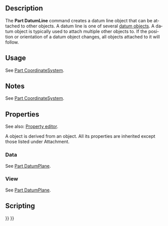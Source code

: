 <languages/>

<div lang="en" dir="ltr" class="mw-content-ltr">
{{Docnav
|[[Part_DatumPlane|Part DatumPlane]]
|[[Part_DatumPoint|Part DatumPoint]]
|[[Std_Base|Std Base]]
|IconL=Part_DatumPlane.svg
|IconR=Part_DatumPoint.svg
|IconC=Freecad.svg
}}
</div>

<div lang="en" dir="ltr" class="mw-content-ltr">
{{GuiCommand
|Name=Part DatumLine
|Workbenches=All
|Version=1.1
|SeeAlso=[[Part_CoordinateSystem|Part CoordinateSystem]], [[Part_DatumPlane|Part DatumPlane]], [[Part_DatumPoint|Part DatumPoint]]
}}
</div>

<div lang="en" dir="ltr" class="mw-content-ltr">
== Description ==
</div>

<div lang="en" dir="ltr" class="mw-content-ltr">
The '''Part DatumLine''' command creates a datum line object that can be attached to other objects. A datum line is one of several [[Std_Base#Part_Datums|datum objects]]. A datum object is typically used to attach multiple other objects to. If the position or orientation of a datum object changes, all objects attached to it will follow.
</div>

<div lang="en" dir="ltr" class="mw-content-ltr">
== Usage ==
</div>

<div lang="en" dir="ltr" class="mw-content-ltr">
See [[Part_CoordinateSystem#Usage|Part CoordinateSystem]].
</div>

<div lang="en" dir="ltr" class="mw-content-ltr">
== Notes ==
</div>

<div lang="en" dir="ltr" class="mw-content-ltr">
See [[Part_CoordinateSystem#Notes|Part CoordinateSystem]].
</div>

<div lang="en" dir="ltr" class="mw-content-ltr">
== Properties ==
</div>

<div lang="en" dir="ltr" class="mw-content-ltr">
See also: [[Property_editor|Property editor]].
</div>

<div lang="en" dir="ltr" class="mw-content-ltr">
A {{Incode|Part::DatumLine}} object is derived from an {{Incode|App::Line}} object. All its properties are inherited except those listed under Attachment.
</div>

<div lang="en" dir="ltr" class="mw-content-ltr">
=== Data ===
</div>

<div lang="en" dir="ltr" class="mw-content-ltr">
See [[Part_DatumPlane#Data|Part DatumPlane]].
</div>

<div lang="en" dir="ltr" class="mw-content-ltr">
=== View ===
</div>

<div lang="en" dir="ltr" class="mw-content-ltr">
See [[Part_DatumPlane#View|Part DatumPlane]].
</div>

<div lang="en" dir="ltr" class="mw-content-ltr">
== Scripting ==
</div>

<div lang="en" dir="ltr" class="mw-content-ltr">
{{Code|code=
import FreeCAD as App
</div>

<div lang="en" dir="ltr" class="mw-content-ltr">
doc = App.newDocument()
obj = doc.addObject("Part::DatumLine", "DatumLine")
doc.recompute()
}}
</div>


<div lang="en" dir="ltr" class="mw-content-ltr">
{{Docnav
|[[Part_DatumPlane|Part DatumPlane]]
|[[Part_DatumPoint|Part DatumPoint]]
|[[Std_Base|Std Base]]
|IconL=Part_DatumPlane.svg
|IconR=Part_DatumPoint.svg
|IconC=Freecad.svg
}}
</div>

{{Std_Base_navi{{#translation:}}}}
{{Userdocnavi{{#translation:}}}}